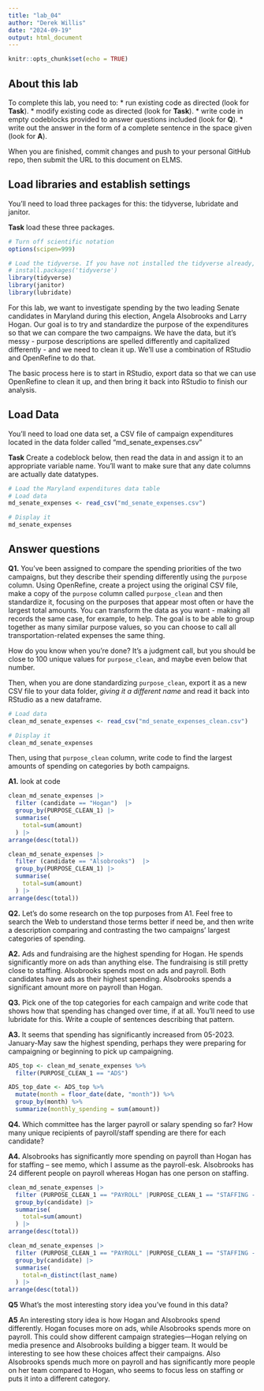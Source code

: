 ```yaml
---
title: "lab_04"
author: "Derek Willis"
date: "2024-09-19"
output: html_document
---
```


```r
knitr::opts_chunk$set(echo = TRUE)
```

## About this lab

To complete this lab, you need to: \* run existing code as directed (look for **Task**). \* modify existing code as directed (look for **Task**). \* write code in empty codeblocks provided to answer questions included (look for **Q**). \* write out the answer in the form of a complete sentence in the space given (look for **A**).

When you are finished, commit changes and push to your personal GitHub repo, then submit the URL to this document on ELMS.

## Load libraries and establish settings

You'll need to load three packages for this: the tidyverse, lubridate and janitor.

**Task** load these three packages.

```r
# Turn off scientific notation
options(scipen=999)

# Load the tidyverse. If you have not installed the tidyverse already, remove the # from the next line and run it first.  
# install.packages('tidyverse')
library(tidyverse)
library(janitor)
library(lubridate)

```

For this lab, we want to investigate spending by the two leading Senate candidates in Maryland during this election, Angela Alsobrooks and Larry Hogan. Our goal is to try and standardize the purpose of the expenditures so that we can compare the two campaigns. We have the data, but it's messy - purpose descriptions are spelled differently and capitalized differently - and we need to clean it up. We'll use a combination of RStudio and OpenRefine to do that.

The basic process here is to start in RStudio, export data so that we can use OpenRefine to clean it up, and then bring it back into RStudio to finish our analysis.

## Load Data

You'll need to load one data set, a CSV file of campaign expenditures located in the data folder called "md_senate_expenses.csv"

**Task** Create a codeblock below, then read the data in and assign it to an appropriate variable name. You'll want to make sure that any date columns are actually date datatypes.

```r
# Load the Maryland expenditures data table
# Load data
md_senate_expenses <- read_csv("md_senate_expenses.csv")

# Display it
md_senate_expenses

```

## Answer questions

**Q1.** You've been assigned to compare the spending priorities of the two campaigns, but they describe their spending differently using the `purpose` column. Using OpenRefine, create a project using the original CSV file, make a copy of the `purpose` column called `purpose_clean` and then standardize it, focusing on the purposes that appear most often or have the largest total amounts. You can transform the data as you want - making all records the same case, for example, to help. The goal is to be able to group together as many similar purpose values, so you can choose to call all transportation-related expenses the same thing.

How do you know when you're done? It's a judgment call, but you should be close to 100 unique values for `purpose_clean`, and maybe even below that number.

Then, when you are done standardizing `purpose_clean`, export it as a new CSV file to your data folder, *giving it a different name* and read it back into RStudio as a new dataframe.
```r
# Load data
clean_md_senate_expenses <- read_csv("md_senate_expenses_clean.csv")

# Display it
clean_md_senate_expenses

```


Then, using that `purpose_clean` column, write code to find the largest amounts of spending on categories by both campaigns.

**A1.**
look at code

```r

clean_md_senate_expenses |>
  filter (candidate == "Hogan")  |>
  group_by(PURPOSE_CLEAN_1) |>
  summarise(
    total=sum(amount)
  ) |>
arrange(desc(total))
```
```r
clean_md_senate_expenses |>
  filter (candidate == "Alsobrooks")  |>
  group_by(PURPOSE_CLEAN_1) |>
  summarise(
    total=sum(amount)
  ) |>
arrange(desc(total))
```

**Q2.** Let's do some research on the top purposes from A1. Feel free to search the Web to understand those terms better if need be, and then write a description comparing and contrasting the two campaigns' largest categories of spending.

**A2.**
Ads and fundraising are the highest spending for Hogan. He spends significantly more on ads than anything else. The fundraising is still pretty close to staffing. Alsobrooks spends most on ads and payroll. Both candidates have ads as their highest spending. Alsobrooks spends a significant amount more on payroll than Hogan.

**Q3.** Pick one of the top categories for each campaign and write code that shows how that spending has changed over time, if at all. You'll need to use lubridate for this. Write a couple of sentences describing that pattern.


**A3.**
It seems that spending has significantly increased from 05-2023. January-May saw the highest spending, perhaps they were preparing for campaigning or beginning to pick up campaigning. 

```r
ADS_top <- clean_md_senate_expenses %>%
  filter(PURPOSE_CLEAN_1 == "ADS")

ADS_top_date <- ADS_top %>%
  mutate(month = floor_date(date, "month")) %>%
  group_by(month) %>%
  summarize(monthly_spending = sum(amount))

```

**Q4.** Which committee has the larger payroll or salary spending so far? How many unique recipients of payroll/staff spending are there for each candidate?

**A4.** Alsobrooks has significantly more spending on payroll than Hogan has for staffing -- see memo, which I assume as the payroll-esk. Alsobrooks has 24 different people on payroll whereas Hogan has one person on staffing. 

```r
clean_md_senate_expenses |>
  filter (PURPOSE_CLEAN_1 == "PAYROLL" |PURPOSE_CLEAN_1 == "STAFFING - SEE MEMO")  |>
  group_by(candidate) |>
  summarise(
    total=sum(amount)
  ) |>
arrange(desc(total))

clean_md_senate_expenses |>
  filter (PURPOSE_CLEAN_1 == "PAYROLL" |PURPOSE_CLEAN_1 == "STAFFING - SEE MEMO")  |>
  group_by(candidate) |>
  summarise(
    total=n_distinct(last_name)
  ) |>
arrange(desc(total))
```

**Q5** What's the most interesting story idea you've found in this data?

**A5**
An interesting story idea is how Hogan and Alsobrooks spend differently. Hogan focuses more on ads, while Alsobrooks spends more on payroll. This could show different campaign strategies—Hogan relying on media presence and Alsobrooks building a bigger team. It would be interesting to see how these choices affect their campaigns. Also Alsobrooks spends much more on payroll and has significantly more people on her team compared to Hogan, who seems to focus less on staffing or puts it into a different category.

